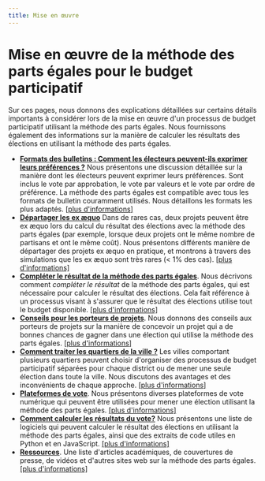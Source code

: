 ```yaml
---
title: Mise en œuvre
---
```


# Mise en œuvre de la méthode des parts égales pour le budget participatif

Sur ces pages, nous donnons des explications détaillées sur certains détails importants à considérer lors de la mise en
œuvre d'un processus de budget participatif utilisant la méthode des parts égales.
Nous fournissons également des informations sur la manière de calculer les résultats des élections en utilisant la
méthode des parts égales.

* [**Formats des bulletins : Comment les électeurs peuvent-ils exprimer leurs préférences ?**](/implementation/input-formats) Nous présentons une discussion détaillée sur la manière dont les électeurs peuvent exprimer leurs préférences. Sont inclus le vote par approbation, le vote par valeurs et le vote par ordre de préférence. La méthode des parts égales est compatible avec tous les formats de bulletin couramment utilisés. Nous détaillons les formats les plus adaptés. [[plus d'informations]](/implementation/input-formats)
* [**Départager les ex æquo**](/implementation/tie-breaking) Dans de rares cas, deux projets peuvent être ex æquo lors du calcul du résultat des élections avec la méthode des parts égales (par exemple, lorsque deux projets ont le même nombre de partisans et ont le même coût). Nous présentons différents manière de départager des projets ex æquo en pratique, et montrons à travers des simulations que les ex æquo sont très rares (&lt; 1% des cas). [[plus d'informations]](/implementation/tie-breaking)
* [**Compléter le résultat de la méthode des parts égales**](/implementation/completion). Nous décrivons comment *compléter le résultat* de la méthode des parts égales, qui est nécessaire pour calculer le résultat des élections. Cela fait référence à un processus visant à s'assurer que le résultat des élections utilise tout le budget disponible. [[plus d'informations]](/implementation/completion)
* [**Conseils pour les porteurs de projets**](/implementation/advice-project-proposers). Nous donnons des conseils aux porteurs de projets sur la manière de concevoir un projet qui a de bonnes chances de gagner dans une élection qui utilise la méthode des parts égales. [[plus d'informations]](/implementation/advice-project-proposers)
* [**Comment traiter les quartiers de la ville ?**](/implementation/city-districts) Les villes comportant plusieurs quartiers peuvent choisir d'organiser des processus de budget participatif séparées pour chaque district ou de mener une seule élection dans toute la ville. Nous discutons des avantages et des inconvénients de chaque approche. [[plus d'informations]](/implementation/city-districts)
* [**Plateformes de vote**](/implementation/voting-platforms). Nous présentons diverses plateformes de vote numérique qui peuvent être utilisées pour mener une élection utilisant la méthode des parts égales. [[plus d'informations]](/implementation/voting-platforms)
* [**Comment calculer les résultats du vote?**](/implementation/computation) Nous présentons une liste de logiciels qui peuvent calculer le résultat des élections en utilisant la méthode des parts égales, ainsi que des extraits de code utiles en Python et en JavaScript. [[plus d'informations]](/implementation/computation)
* [**Ressources**](/implementation/resources). Une liste d'articles académiques, de couvertures de presse, de vidéos et d'autres sites web sur la méthode des parts égales. [[plus d'informations]](/implementation/resources)

